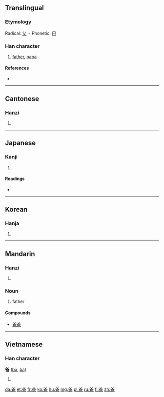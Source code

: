 ==Translingual==
{{stroke order|strokes=8}}

===Etymology===
Radical: [[父]] + Phonetic: [[巴]]

===Han character===
{{Han char|rn=88|rad=父|as=04|sn=8|four=8071<sub>7</sub>|canj=金大日山 (CKAU)|ids=⿱[[父]][[巴]]}}

# [[father]], [[papa]]

====References====
* {{Han ref|kx=0690.030|dkj=19723|dj=1103.020|hdz=32039.050|uh=7238|ud=29240|bh=AAA8|bd=43688}}

----

==Cantonese==

===Hanzi===
{{yue-hanzi|jyut=|y=ba1}}

# {{defn|lang=yue|sort=父04}}

----

==Japanese==

===Kanji===
{{ja-kanji|grade=|rs=父04}}

# {{defn|lang=ja|sort=父04}}

====Readings====
* {{ja-readings|on=[[は]] (ha), [[ば]] (ba)|kun=}}

----

==Korean==

===Hanja===
{{ko-hanja|hangeul=파|eumhun=|rv=pa|mr=p'a|y=pha}}

# {{defn|lang=ko|sort=父04}}

----

==Mandarin==

===Hanzi===
{{cmn-hanzi|pin=[[bà]] ([[ba4]])|wg=pa<sup>4</sup>}}

# {{defn|lang=cmn|sort=父04}}

===Noun===
{{head|cmn|noun|sc=Hani}}{{attention|cmn|needs inflection template}}

# {{context|colloquial|lang=cmn}} father

====Compounds====
* [[爸爸]]

----

==Vietnamese==

===Han character===
'''爸''' ([[ba]], [[bả]])

# {{defn|lang=vi}}

[[da:爸]]
[[et:爸]]
[[fr:爸]]
[[ko:爸]]
[[hu:爸]]
[[mg:爸]]
[[pl:爸]]
[[ru:爸]]
[[fi:爸]]
[[zh:爸]]